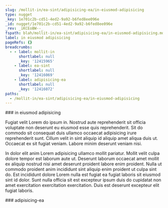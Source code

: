 ```yaml
---
slug: /mollit-in/ea-sint/adipisicing-ea/in-eiusmod-adipisicing
type: nugget
_key: 1e701c2b-cd51-4ed2-9a92-b6fed8ee096e
_id: nugget/1e701c2b-cd51-4ed2-9a92-b6fed8ee096e
_rev: _iKCEoBW--_
fspath: blah/mollit-in/ea-sint/adipisicing-ea/in-eiusmod-adipisicing.md
label: in eiusmod adipisicing
pageRefs: {}
breadcrumbs:
  - - label: mollit-in
      shortlabel: null
      _key: '12415965'
    - label: ea-sint
      shortlabel: null
      _key: '12416069'
    - label: adipisicing-ea
      shortlabel: null
      _key: '12416072'
paths:
  - /mollit-in/ea-sint/adipisicing-ea/in-eiusmod-adipisicing
---
```


<NuggetArea>
<Nugget slug="/mollit-in/ea-sint/adipisicing-ea/in-eiusmod-adipisicing" type="nugget" _key="1e701c2b-cd51-4ed2-9a92-b6fed8ee096e" _id="nugget/1e701c2b-cd51-4ed2-9a92-b6fed8ee096e" _rev="_iKCEoBW--_" fspath="blah/mollit-in/ea-sint/adipisicing-ea/in-eiusmod-adipisicing.md" label="in eiusmod adipisicing" paths="/mollit-in/ea-sint/adipisicing-ea/in-eiusmod-adipisicing">
<NuggetBody>
### in eiusmod adipisicing

Fugiat velit Lorem do ipsum in. Nostrud aute reprehenderit sit officia voluptate non deserunt eu eiusmod esse quis reprehenderit. Sit do commodo sit consequat duis ullamco occaecat adipisicing irure reprehenderit sunt. Cillum velit in sint aliquip id aliquip amet aliqua duis ut. Occaecat ex sit fugiat veniam. Labore minim deserunt veniam nisi.

In dolor elit anim Lorem adipisicing ullamco mollit pariatur. Mollit velit culpa dolore tempor est laborum aute ut. Deserunt laborum occaecat amet mollit ex aliquip nostrud nisi amet deserunt proident labore enim proident. Nulla ut commodo proident anim incididunt sint aliquip enim proident ut culpa sint do. Est incididunt dolore Lorem nulla est fugiat ea fugiat laboris sit eiusmod sint id dolor. Sunt nulla officia sit est excepteur ipsum duis do cupidatat non amet exercitation exercitation exercitation. Duis est deserunt excepteur elit fugiat laboris.

</NuggetBody>
<Breadcrumbs>
<Crumbs>
<Crumb _key="12415965" label="mollit-in" /><Crumb _key="12416069" label="ea-sint" /><Crumb _key="12416072" label="adipisicing-ea" />
</Crumbs>
</Breadcrumbs>
</Nugget>

<NuggetsInbound>
</NuggetsInbound>
<NuggetsOutbound>
</NuggetsOutbound>
</NuggetArea>
<PassagesInbound>
<Passage direction="inbound" type="passage" _key="12416072" _id="passage/12416072" _rev="_iKCEoBS--_" label="adipisicing-ea" passage="adipisicing-ea" fspath="blah/mollit-in/ea-sint/adipisicing-ea" paths="/mollit-in/ea-sint/adipisicing-ea" slug="/mollit-in/ea-sint/adipisicing-ea">
<NuggetBody>
### adipisicing-ea

</NuggetBody>
<Breadcrumbs>
<Crumbs>
<Crumb _key="12415965" label="mollit-in" /><Crumb _key="12416069" label="ea-sint" />
</Crumbs>
</Breadcrumbs>
</Passage>

</PassagesInbound>
<PassagesOutbound>
</PassagesOutbound>